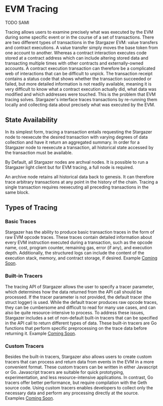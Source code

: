 
# EVM Tracing

TODO SAMI

Tracing allows users to examine precisely what was executed by the EVM during some specific event or in the course of a set of transactions.
There are two different types of transactions in the Stargazer EVM: value transfers and contract executions. A value transfer simply moves
the base token from one account to another. Whereas a contract interaction executes code stored at a contract address which can include altering 
stored data and transacting multiple times with other contracts and externally-owned accounts. A contract execution transaction can 
therefore be a complicated web of interactions that can be difficult to unpick. The transaction receipt contains a status code that 
shows whether the transaction succeeded or failed, but more detailed information is not readily available, meaning it is very difficult 
to know what a contract execution actually did, what data was modified and which addresses were touched. This is the problem that EVM 
tracing solves. Stargazer's interface traces transactions by re-running them locally and collecting data about precisely what was executed by the EVM.

## State Availability

In its simplest form, tracing a transaction entails requesting the Stargazer node to reexecute the desired transaction with 
varying degrees of data collection and have it return an aggregated summary. In order for a Stargazer node to reexecute a transaction, 
all historical state accessed by the transaction must be available. 

By Default, all Stargazer nodes are archval nodes.
It is possible to run a Stargazer light client but for EVM tracing, a full node is required.

<Callout emoji="💡">
An archive node retains all historical data back to genesis. It can therefore trace arbitrary transactions at any point in the history of the chain. Tracing a single transaction requires reexecuting all preceding transactions in the same block.
</Callout>


## Types of Tracing



### Basic Traces

Stargazer has the ability to produce basic transaction traces in the form of raw EVM opcode traces. These traces contain detailed information about every EVM instruction executed during a transaction, 
such as the opcode name, cost, program counter, remaining gas, error (if any), and execution depth. Additionally, the structured logs can 
include the content of the execution stack, memory, and contract storage, if desired. Example [Coming Soon]().

### Built-in Tracers

The tracing API of Stargazer allows the user to specify a tracer parameter, 
which determines how the data returned from the API call should be processed. 
If the tracer parameter is not provided, the default tracer (the struct logger) 
is used. While the default tracer produces raw opcode traces, they can be 
cumbersome and difficult to read for many use cases, and can also be quite 
resource-intensive to process. To address these issues, Stargazer includes 
a set of non-default built-in tracers that can be specified in the API 
call to return different types of data. These built-in tracers are Go functions 
that perform specific preprocessing on the trace data 
before returning it.  Example [Coming Soon]().

### Custom Tracers

Besides the built-in tracers, Stargazer also allows users to create custom tracers 
that can process and return data from events in the EVM in a more convenient format. 
These custom tracers can be written in either Javascript or Go. Javascript tracers are 
suitable for quick prototyping, experimentation, and less resource-intensive applications. 
In contrast, Go tracers offer better performance, but require compilation with the Geth 
source code. Using custom tracers enables developers to collect only the necessary data 
and perform any processing directly at the source. Examples [Coming Soon]().